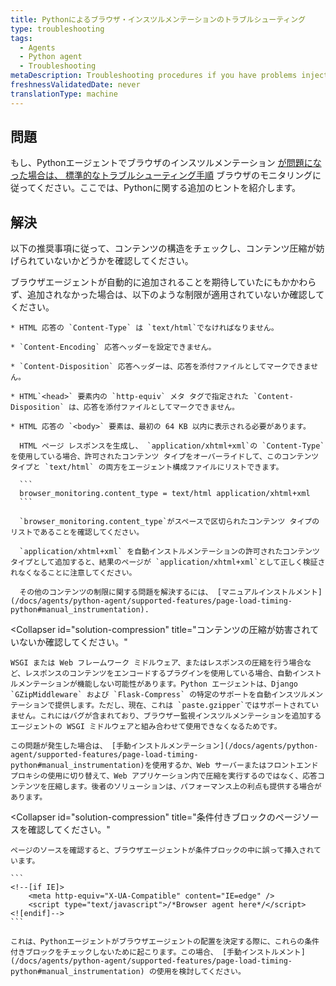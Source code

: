 ```yaml
---
title: Pythonによるブラウザ・インスツルメンテーションのトラブルシューティング
type: troubleshooting
tags:
  - Agents
  - Python agent
  - Troubleshooting
metaDescription: Troubleshooting procedures if you have problems injecting the browser agent via New Relic's Python agent.
freshnessValidatedDate: never
translationType: machine
---
```


## 問題

もし、Pythonエージェントでブラウザのインスツルメンテーション [が問題になった場合は、 ](/docs/agents/python-agent/supported-features/page-load-timing-python)[標準的なトラブルシューティング手順](/docs/browser/new-relic-browser/installation-configuration/troubleshooting-browser-monitoring-installation) ブラウザのモニタリングに従ってください。ここでは、Pythonに関する追加のヒントを紹介します。

## 解決

以下の推奨事項に従って、コンテンツの構造をチェックし、コンテンツ圧縮が妨げられていないかどうかを確認してください。

<CollapserGroup>
  <Collapser
    id="solution-content"
    title="コンテンツ構造の確認"
  >
    ブラウザエージェントが自動的に追加されることを期待していたにもかかわらず、追加されなかった場合は、以下のような制限が適用されていないか確認してください。

    * HTML 応答の `Content-Type` は `text/html`でなければなりません。

    * `Content-Encoding` 応答ヘッダーを設定できません。

    * `Content-Disposition` 応答ヘッダーは、応答を添付ファイルとしてマークできません。

    * HTML`<head>` 要素内の `http-equiv` メタ タグで指定された `Content-Disposition` は、応答を添付ファイルとしてマークできません。

    * HTML 応答の `<body>` 要素は、最初の 64 KB 以内に表示される必要があります。

      HTML ページ レスポンスを生成し、 `application/xhtml+xml`の `Content-Type` を使用している場合、許可されたコンテンツ タイプをオーバーライドして、このコンテンツ タイプと `text/html` の両方をエージェント構成ファイルにリストできます。

      ```
      browser_monitoring.content_type = text/html application/xhtml+xml
      ```

      `browser_monitoring.content_type`がスペースで区切られたコンテンツ タイプのリストであることを確認してください。

      `application/xhtml+xml` を自動インストルメンテーションの許可されたコンテンツ タイプとして追加すると、結果のページが `application/xhtml+xml`として正しく検証されなくなることに注意してください。

      その他のコンテンツの制限に関する問題を解決するには、 [マニュアルインストルメント](/docs/agents/python-agent/supported-features/page-load-timing-python#manual_instrumentation).
  </Collapser>

  <Collapser
    id="solution-compression"
    title="コンテンツの圧縮が妨害されていないか確認してください。"
  >
    WSGI または Web フレームワーク ミドルウェア、またはレスポンスの圧縮を行う場合など、レスポンスのコンテンツをエンコードするプラグインを使用している場合、自動インストルメンテーションが機能しない可能性があります。Python エージェントは、Django `GZipMiddleware` および `Flask-Compress` の特定のサポートを自動インスツルメンテーションで提供します。ただし、現在、これは `paste.gzipper`ではサポートされていません。これにはバグが含まれており、ブラウザー監視インスツルメンテーションを追加するエージェントの WSGI ミドルウェアと組み合わせて使用できなくなるためです。

    この問題が発生した場合は、 [手動インストルメンテーション](/docs/agents/python-agent/supported-features/page-load-timing-python#manual_instrumentation)を使用するか、Web サーバーまたはフロントエンド プロキシの使用に切り替えて、Web アプリケーション内で圧縮を実行するのではなく、応答コンテンツを圧縮します。後者のソリューションは、パフォーマンス上の利点も提供する場合があります。
  </Collapser>

  <Collapser
    id="solution-compression"
    title="条件付きブロックのページソースを確認してください。"
  >
    ページのソースを確認すると、ブラウザエージェントが条件ブロックの中に誤って挿入されています。

    ```
    <!--[if IE]>
        <meta http-equiv="X-UA-Compatible" content="IE=edge" />
        <script type="text/javascript">/*Browser agent here*/</script>
    <![endif]-->
    ```

    これは、Pythonエージェントがブラウザエージェントの配置を決定する際に、これらの条件付きブロックをチェックしないために起こります。この場合、 [手動インストルメント](/docs/agents/python-agent/supported-features/page-load-timing-python#manual_instrumentation) の使用を検討してください。
  </Collapser>
</CollapserGroup>